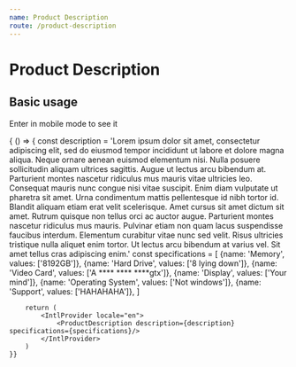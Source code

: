 ```yaml
---
name: Product Description
route: /product-description
---
```



# Product Description

<PropsTable of={ProductDescription} />

## Basic usage
Enter in mobile mode to see it

<Playground>
    { () => {
        const description = 'Lorem ipsum dolor sit amet, consectetur adipiscing elit, sed do eiusmod tempor incididunt ut labore et dolore magna aliqua. Neque ornare aenean euismod elementum nisi. Nulla posuere sollicitudin aliquam ultrices sagittis. Augue ut lectus arcu bibendum at. Parturient montes nascetur ridiculus mus mauris vitae ultricies leo. Consequat mauris nunc congue nisi vitae suscipit. Enim diam vulputate ut pharetra sit amet. Urna condimentum mattis pellentesque id nibh tortor id. Blandit aliquam etiam erat velit scelerisque. Amet cursus sit amet dictum sit amet. Rutrum quisque non tellus orci ac auctor augue. Parturient montes nascetur ridiculus mus mauris. Pulvinar etiam non quam lacus suspendisse faucibus interdum. Elementum curabitur vitae nunc sed velit. Risus ultricies tristique nulla aliquet enim tortor. Ut lectus arcu bibendum at varius vel. Sit amet tellus cras adipiscing enim.'
        const specifications = [
            {name: 'Memory', values: ['8192GB']},
            {name: 'Hard Drive', values: ['8 lying down']},
            {name: 'Video Card', values: ['A **** **** ****gtx']},
            {name: 'Display', values: ['Your mind']},
            {name: 'Operating System', values: ['Not windows']},
            {name: 'Support', values: ['HAHAHAHA']},
        ]

        return (
            <IntlProvider locale="en">
                <ProductDescription description={description} specifications={specifications}/>
            </IntlProvider>
        )
    }}
</Playground>
